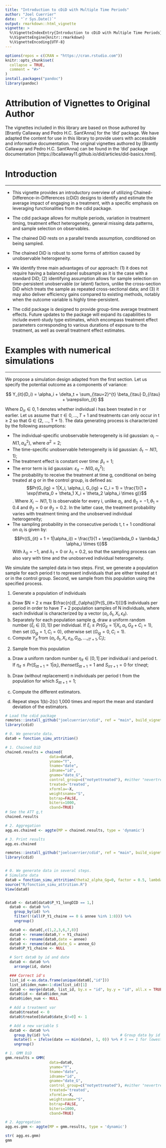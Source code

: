 ```yaml
---
title: "Introduction to cDiD with Multiple Time Periods"
author: "Joel Cuerrier"
date:  "`r Sys.Date()`"
output: rmarkdown::html_vignette
vignette: >
  %\VignetteIndexEntry{Introduction to cDiD with Multiple Time Periods}
  %\VignetteEngine{knitr::rmarkdown}
  %\VignetteEncoding{UTF-8}
---
```


```r
options(repos = c(CRAN = "https://cran.rstudio.com"))
knitr::opts_chunk$set(
  collapse = TRUE,
  comment = "#>"
)
install.packages("pandoc")
library(pandoc)
```
<!-- rmarkdown::pandoc_version() -->


# Attribution of Vignettes to Original Author
The vignettes included in this library are based on those authored by [Brantly Callaway and Pedro H.C. Sant'Anna] for the 'did' package. We have adapted the content for use in this library to provide users with accessible and informative documentation. The original vignettes authored by [Brantly Callaway and Pedro H.C. Sant'Anna] can be found in the 'did' package documentation [https://bcallaway11.github.io/did/articles/did-basics.html].

# Introduction 
****
* This vignette provides an introductory overview of utilizing Chained-Difference-in-Differences (cDiD) designs to identify and estimate the average impact of engaging in a treatment, with a specific emphasis on leveraging functionalities from the cdid package. 

* The cdid package allows for multiple periods, variation in treatment timing, treatment effect heterogeneity, general missing data patterns, and sample selection on observables.

* The chained DiD rests on a parallel trends assumption, conditioned on being sampled. 

* The chained DiD is robust to some forms of attrition caused by unobservable heterogeneity.

* We identify three main advantages of our approach: (1) it does not require having a balanced panel subsample as it is the case with a standard DiD; (2) identifying assumption allows for sample selection on time-persistent unobservable (or latent) factors, unlike the cross-section DiD which treats the sample as repeated cross-sectional data; and (3) it may also deliver efficiency gains compared to existing methods, notably when the outcome variable is highly time-persistent.

* The cdid package is designed to provide group-time average treatment effects. Future updates to the package will expand its capabilities to include event-study type estimates, which encompass treatment effect parameters corresponding to various durations of exposure to the treatment, as well as overall treatment effect estimates.

# Examples with numerical simulations
****
We propose a simulation design adapted from the first section. Let us specify the
potential outcome as a components of variance:

$$
Y_{it}(D_i) = \alpha_i + \delta_t + \sum_{\tau=2}^{t} \beta_{\tau} D_{i\tau} + \varepsilon_{it}
$$

Where $D_{i\tau} ∈ {0, 1}$ denotes whether individual i has been treated in $\tau$ or earlier. Let us assume that $\tau ∈ {0, ..., T + 1}$ and treatments can only occur in t ≥ 2 so that G ∈ {2, ..., T + 1}. The data generating process is characterized by the following assumptions:

* The individual-specific unobservable heterogeneity is iid gaussian: $\alpha_i ∼ N(1, \alpha^2_{\alpha})$, where $\alpha^2 = 2;$
* The time-specific unobservable heterogeneity is iid gaussian: $\delta_t ∼ N(1, 1)$;
* The treatment effect is constant over time: $\beta_{\tau} = 1$;
* The error term is iid gaussian: $\varepsilon_{it} ∼ N(0, \alpha^2_{\varepsilon})$;
* The probability to receive the treatment at time g, conditional on being treated at g or in the control group, is defined as: 
$$Pr(G_{ig} = 1|X_i, \alpha_i, G_{ig} + C_i = 1) = \frac{1}{1 + \exp(\theta_0 + \theta_1 X_i + \theta_2 \alpha_i \times g)}$$.
Where $X_i ∼ N(1, 1)$ is observable for every i, unlike $\alpha_i$, and $\theta_0 = −1, \theta_1 = 0.4$ and $\theta_2 = 0$ or $\theta_2 = 0.2$. In the latter case, the treatment probability varies with treatment timing and the unobserved individual heterogeneity;
* The sampling probability in the consecutive periods t, t + 1 conditional on $\alpha_i$ is given by:
$$Pr((S_{it} + 1 = 1|\alpha_i)) = \frac{1}{1 + \exp(\lambda_0 + \lambda_1 \alpha_i \times t)}$$
With $\lambda_0 = −1$, and $\lambda_1 = 0$ or $\lambda_1 = 0.2$, so that the sampling process can also vary with time and the unobserved individual heterogeneity.

We simulate the sampled data in two steps. First, we generate a population sample
for each period t to represent individuals that are either treated at t or in the control
group. Second, we sample from this population using the specified process. 

1. Generate a population of individuals
(a) Draw $N = 2 x max $\frac{n}{E_{\alpha}[Pr(S_{itt+1})]}$ individuals per period in order to have $T + 2$ population samples of N individuals, where each individual is characterized by a vector $(\alpha_i, \delta_t, X_i, \epsilon_{it})$.
(b) Separately for each population sample g, draw a uniform random number $(\xi_i \in [0, 1])$ per individual. If $\xi_i \leq Pr(G_{it} = 1|X_i, \alpha_i, G_{it} + C_i = 1)$, then set $(G_{ig} = 1, C_i = 0)$, otherwise set $(G_{ig} = 0, C_i = 1)$.
(c) Compute $Y_{it}$ from $(\alpha_{i}, \delta_{t}, X_{i}, ε_{it}, G_{i0}, ..., _{iT+1}, C_{i})$;

2. Sample from this population
(a) Draw a uniform random number $η_{it} ∈ [0, 1]$ per individual i and period t. If $η_{it} ≤ Pr(S_{itt+1} = 1|\alpha_{i}), then set S_{itt+1} = 1$ and $S_{iττ+1} = 0$ for $τ /neq t$;

(b) Draw (without replacement) n individuals per period t from the population for which $S_{itt+1} = 1$;
(c) Compute the different estimators.
(d) Repeat steps 1(b)-2(c) 1,000 times and report the mean and standard deviation of the estimators.


```r
# Load the cdid package
remotes::install_github("joelcuerrier/cdid", ref = "main", build_vignettes = FALSE, force = TRUE)
library(cdid)

# 0. We generate data.
data0 = fonction_simu_attrition()

# 1. Chained DiD
chained.results = chained(
                    data=data0,      
                    yname="Y",
                    tname="date",
                    idname="id",
                    gname="date_G",
                    control_group=c("notyettreated"), #either "nevertreated" or "notyettreated"
                    treated='treated',
                    xformla=~X, 
                    weightsname="S",  
                    bstrap=FALSE, 
                    biters=1000,
                    cband=TRUE)
# See the ATT g,t
chained.results

# 2. Aggregation
agg.es.chained <- aggte(MP = chained.results, type = 'dynamic')

# 3. Print results
agg.es.chained
```


```r
remotes::install_github("joelcuerrier/cdid", ref = "main", build_vignettes = FALSE, force = TRUE)
library(cdid)


# 0. We generate data in several steps.
# Simulate data
data0 = fonction_simu_attrition(theta2_alpha_Gg=0, factor = 0.5, lambda1_alpha_St=0, sigma_alpha=2, sigma_epsilon=0.5, alpha_percentile=1)
source("R/fonction_simu_attrition.R")
View(data0)


data0 <- data0[data0$P_Y1_longDID == 1,]
  data0 <- data0 %>%
    group_by(id) %>%
    filter(!(all(P_Y1_chaine == 0 & annee %in% 1:8))) %>%
    ungroup()

  data0 <- data0[,c(1,2,3,6,7,8)]
  data0 <- rename(data0,Y = Y1_chaine)
  data0 <- rename(data0,date = annee)
  data0 <- rename(data0,date_G = annee_G)
  data0$P_Y1_chaine <- NULL

  # Sort data0 by id and date
  data0 <- data0 %>%
    arrange(id, date)

  ### Correct id's
  list_id <-as.data.frame(unique(data0[,"id"]))
  list_id$iden_num<-1:dim(list_id)[1] 
  data0 <- merge(data0, list_id, by.x = "id", by.y = "id", all.x = TRUE)
  data0$id <- data0$iden_num
  data0$iden_num <- NULL

  # Add a treatment var
  data0$treated <- 0
  data0$treated[data0$date_G!=0] <- 1

  # Add a new variable S
  data0 <- data0 %>%
    group_by(id) %>%                                # Group data by id
    mutate(S = ifelse(date == min(date), 1, 0)) %>% # S == 1 for lowest year, 0 otherwise
    ungroup()    

# 1. GMM DiD
gmm.results = GMM(
                    data=data0,      
                    yname="Y",
                    tname="date",
                    idname="id",
                    gname="date_G",
                    control_group=c("notyettreated"), #either "nevertreated" or "notyettreated"
                    treated='treated',
                    xformla=~X, 
                    weightsname="S",  
                    bstrap=FALSE, 
                    biters=1000,
                    cband=TRUE)

# 2. Aggregation
agg.es.gmm <- aggte(MP = gmm.results, type = 'dynamic')

str( agg.es.gmm)
gmm

```





<!-- source("R/fonction_simu_attrition.R")
source("R/gg.R")
source("R/pre_process_cdid.R")
source("gmm_compute_delta_att.R")
source("gmm_convert_delta_to_att.R")
source("gmm_convert_result.R")
source('process_attgt_gmm.R') -->